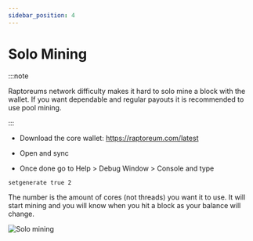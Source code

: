 ```yaml
---
sidebar_position: 4
---
```


# Solo Mining

:::note

Raptoreums network difficulty makes it hard to solo mine a block with the wallet. If you want dependable and regular payouts it is recommended to use pool mining.

:::

- Download the core wallet: https://raptoreum.com/latest

- Open and sync

- Once done go to Help > Debug Window > Console and type 

```bash
setgenerate true 2
```
The number is the amount of cores (not threads) you want it to use. It will start mining and you will know when you hit a block as your balance will change.

![Solo mining](/img/solo_mine.gif)


